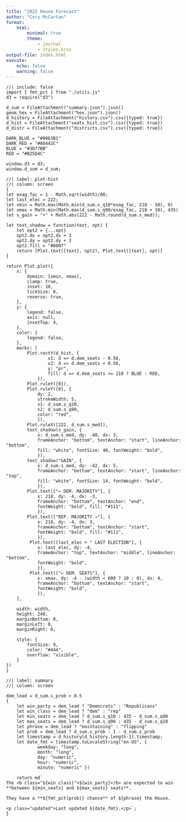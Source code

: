 ```yaml
---
title: "2022 House Forecast"
author: "Cory McCartan"
format:
    html:
        minimal: true
        theme:
            - journal
            - styles.scss
output-file: index.html
execute: 
    echo: false
    warning: false
---
```


```ojs
//| include: false
import { fmt_pct } from "./utils.js"
d3 = require("d3")

d_sum = FileAttachment("summary.json").json()
geom_hex = FileAttachment("hex.json").json()
d_history = FileAttachment("history.csv").csv({typed: true})
d_hist = FileAttachment("seats_hist.csv").csv({typed: true})
d_distr = FileAttachment("districts.csv").csv({typed: true})

DARK_BLUE = "#0063B1"
DARK_RED = "#A0442C"
BLUE = "#3D77BB"
RED = "#B25D4C"

window.d3 = d3;
window.d_sum = d_sum;
```

```ojs
//| label: plot-hist
//| column: screen
{
let exag_fac = 1 - Math.sqrt(width)/80;
let last_elec = 222;
let xmin = Math.max(Math.min(d_sum.s_q10*exag_fac, 218 - 10), 0)
let xmax = Math.min(Math.max(d_sum.s_q90/exag_fac, 218 + 10), 435)
let s_gain = "+" + Math.abs(222 - Math.round(d_sum.s_med));

let text_shadow = function(text, opt) {
    let opt2 = {...opt}
    opt2.dx = opt2.dx + 3
    opt2.dy = opt2.dy + 3
    opt2.fill = "#0007"
    return [Plot.text([text], opt2), Plot.text([text], opt)]
}

return Plot.plot({
    x: {
        domain: [xmin, xmax],
        clamp: true,
        inset: 10,
        tickSize: 8,
        reverse: true,
    },
    y: {
        legend: false,
        axis: null,
        insetTop: 4,
    },
    color: {
        legend: false,
    },
    marks: [
        Plot.rectY(d_hist, {
                x1: d => d.dem_seats - 0.56,
                x2: d => d.dem_seats + 0.56,
                y: "pr",
                fill: d => d.dem_seats >= 218 ? BLUE : RED,
            }),
        Plot.ruleY([0]),
        Plot.ruleY([0], {
            dy: 2,
            strokeWidth: 5,
            x1: d_sum.s_q10,
            x2: d_sum.s_q90,
            color: "red",
            }),
        Plot.ruleX([222, d_sum.s_med]),
        text_shadow(s_gain, { 
            x: d_sum.s_med, dy: -48, dx: 3,
            frameAnchor: "bottom", textAnchor: "start", lineAnchor: "bottom",
            fill: "white", fontSize: 40, fontWeight: "bold",
            }),
        text_shadow("GAIN", { 
            x: d_sum.s_med, dy: -42, dx: 5,
            frameAnchor: "bottom", textAnchor: "start", lineAnchor: "top",
            fill: "white", fontSize: 14, fontWeight: "bold",
            }),
        Plot.text(["← DEM. MAJORITY"], { 
            x: 218, dy: -4, dx: -3,
            frameAnchor: "bottom", textAnchor: "end",
            fontWeight: "bold", fill: "#111",
            }),
        Plot.text(["REP. MAJORITY →"], { 
            x: 218, dy: -4, dx: 3,
            frameAnchor: "bottom", textAnchor: "start",
            fontWeight: "bold", fill: "#111",
            }),
         Plot.text([last_elec + " LAST ELECTION"], { 
            x: last_elec, dy: -4,
            frameAnchor: "top", textAnchor: "middle", lineAnchor: "bottom",
            fontWeight: "bold",
            }),
         Plot.text(["← DEM. SEATS"], { 
            x: xmax, dy: -4 - (width < 600 ? 10 : 0), dx: 4,
            frameAnchor: "bottom", textAnchor: "start",
            fontWeight: "bold",
            }),
    ],
    
    width: width,
    height: 240,
    marginBottom: 0,
    marginLeft: 0,
    marginRight: 0,
    
    style: {
        fontSize: 9,
        color: "#444",
        overflow: "visible",
    }
})
}
```

::: {.banner}

```ojs
//| label: summary
//| column: screen

dem_lead = d_sum.s_prob > 0.5
{
    let win_party = dem_lead ? "Democrats" : "Republicans"
    let win_class = dem_lead ? "dem" : "rep"
    let min_seats = dem_lead ? d_sum.s_q10 : 435 - d_sum.s_q90
    let max_seats = dem_lead ? d_sum.s_q90 : 435 - d_sum.s_q10
    let phrase = dem_lead ? "maintaining" : "flipping"
    let prob = dem_lead ? d_sum.s_prob : 1 - d_sum.s_prob
    let timestamp = d_history[d_history.length-1].timestamp;
    let date_fmt = timestamp.toLocaleString("en-US", { 
            weekday: "long", 
            month: "long", 
            day: "numeric", 
            hour: "numeric", 
            minute: "numeric" })       

    return md`
The <b class="${win_class}">${win_party}</b> are expected to win
**between ${min_seats} and ${max_seats} seats**.

They have a **${fmt_pct(prob)} chance** of ${phrase} the House.

<p class="updated">Last updated ${date_fmt}.</p>`;
}
```

:::
